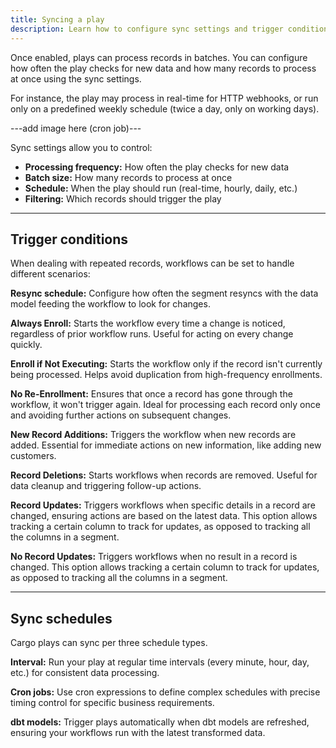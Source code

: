 ```yaml
---
title: Syncing a play
description: Learn how to configure sync settings and trigger conditions for plays
---
```


Once enabled, plays can process records in batches. You can configure how often the play checks for new data and how many records to process at once using the sync settings.

For instance, the play may process in real-time for HTTP webhooks, or run only on a predefined weekly schedule (twice a day, only on working days).

---add image here (cron job)---

Sync settings allow you to control:
- **Processing frequency:** How often the play checks for new data
- **Batch size:** How many records to process at once
- **Schedule:** When the play should run (real-time, hourly, daily, etc.)
- **Filtering:** Which records should trigger the play

---

## Trigger conditions

When dealing with repeated records, workflows can be set to handle different scenarios:

**Resync schedule:** Configure how often the segment resyncs with the data model feeding the workflow to look for changes.

**Always Enroll:** Starts the workflow every time a change is noticed, regardless of prior workflow runs. Useful for acting on every change quickly.

**Enroll if Not Executing:** Starts the workflow only if the record isn't currently being processed. Helps avoid duplication from high-frequency enrollments.

**No Re-Enrollment:** Ensures that once a record has gone through the workflow, it won't trigger again. Ideal for processing each record only once and avoiding further actions on subsequent changes.

**New Record Additions:** Triggers the workflow when new records are added. Essential for immediate actions on new information, like adding new customers.

**Record Deletions:** Starts workflows when records are removed. Useful for data cleanup and triggering follow-up actions.

**Record Updates:** Triggers workflows when specific details in a record are changed, ensuring actions are based on the latest data. This option allows tracking a certain column to track for updates, as opposed to tracking all the columns in a segment.

**No Record Updates:** Triggers workflows when no result in a record is changed. This option allows tracking a certain column to track for updates, as opposed to tracking all the columns in a segment.

---

## Sync schedules

Cargo plays can sync per three schedule types.

**Interval:** Run your play at regular time intervals (every minute, hour, day, etc.) for consistent data processing.

**Cron jobs:** Use cron expressions to define complex schedules with precise timing control for specific business requirements.

**dbt models:** Trigger plays automatically when dbt models are refreshed, ensuring your workflows run with the latest transformed data. 